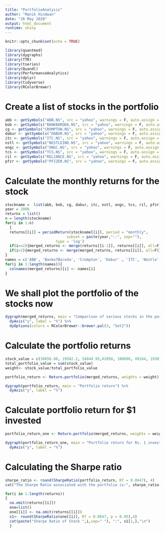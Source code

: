 ---
title: "PortfolioAnalysis"
author: "Manik Hindwan"
date: "26 May 2020"
output: html_document
runtime: shiny
---

```{r setup, include=FALSE}
knitr::opts_chunk$set(echo = TRUE)
```

```{r include= FALSE}
library(quantmod)
library(dygraphs)
library(TTR)
library(tseries)
library(Quandl)
library(PerformanceAnalytics)
library(dplyr)
library(tidyverse)
library(RColorBrewer)

```

# Create a list of stocks in the portfolio
```{r}
abb <- getSymbols("ABB.NS", src = "yahoo", warnings = F, auto.assign = F)
bob <- getSymbols("BANKBARODA.NS", src = "yahoo", warnings = F, auto.assign = F)
cg <- getSymbols("CROMPTON.NS", src = "yahoo", warnings = F, auto.assign = F)
dabur <- getSymbols("DABUR.NS", src = "yahoo", warnings = F, auto.assign = F)
itc <- getSymbols("ITC.NS", src = "yahoo", warnings = F, auto.assign = F)
nstl <- getSymbols("NESTLEIND.NS", src = "yahoo", warnings = F, auto.assign = F)
ongc <- getSymbols("ONGC.NS", src = "yahoo", warnings = F, auto.assign = F)
tcs <- getSymbols("TCS.NS", src = "yahoo", warnings = F, auto.assign = F)
ril <- getSymbols("RELIANCE.NS", src = "yahoo", warnings = F, auto.assign = F)
pfzr <- getSymbols("PFIZER.NS", src = "yahoo", warnings = F, auto.assign = F)
```

# Calculate the monthly returns for the stock
```{r}
stockname =  list(abb, bob, cg, dabur, itc, nstl, ongc, tcs, ril, pfzr)
year = 2008
returns = list()
n = length(stockname)
for(i in 1:n)
  {
  returns[[i]] = periodReturn(stockname[[i]], period = "monthly", 
                            subset = paste(year,"::", sep=""),
                       type = 'log')
  if(i==2){merged_returns <- merge(returns[[i-1]], returns[[i]], all=F)}
  if(i>2){merged_returns <- merge(merged_returns, returns[[i]], all=F)}
}
names = c('ABB', 'BankofBaroda', 'Crompton', 'Dabur' , 'ITC', 'Nestle', 'ONGC', 'TCS', 'RIL', 'Pfizer')
for(i in 1:length(names)){
  colnames(merged_returns)[i] <- names[i]
}

```

# We shall plot the portfolio of the stocks now 
```{r}
dygraph(merged_returns, main = "Comparison of various stocks in the portfolio") %>% 
  dyAxis("y", label = "%") %>% 
  dyOptions(colors = RColorBrewer::brewer.pal(3, "Set2"))
```

# Calculate the portfolio returns
```{r}
stock_value = c(38656.80, 19582.2, 54844.95,42050, 100698, 49184, 19387, 73637, 69252, 83600)
total_portfolio_value = sum(stock_value)
weight<- stock_value/total_portfolio_value

portfolio_return <- Return.portfolio(merged_returns, weights = weight)

dygraph(portfolio_return, main = "Portfolio return") %>% 
  dyAxis("y", label = "%")
```

# Calculate portfolio return for $1 invested
```{r}
portfolio_return_one <- Return.portfolio(merged_returns, weights = weight,wealth.index = TRUE)

dygraph(portfolio_return_one, main = "Portfolio return for Rs. 1 invested") %>% 
  dyAxis("y", label = "%")
```

# Calculating the Sharpe ratio
```{r}
sharpe_ratio <- round(SharpeRatio(portfolio_return, Rf = 0.0647), 4)
cat("The Sharpe Ratio associated with the portfolio is:", sharpe_ratio[1,])
```
```{r}
for(i in 1:length(returns))
{
  na.omit(returns[[i]])
  one=list()
  one[[i]] <- na.omit(returns[[i]])
  s1<- round(SharpeRatio(one[[i]], Rf = 0.0647, p = 0.95),4)
  cat(paste("Sharpe Ratio of Stock ",i,sep=" "), ":", s1[1,],"\n")
  }

```

